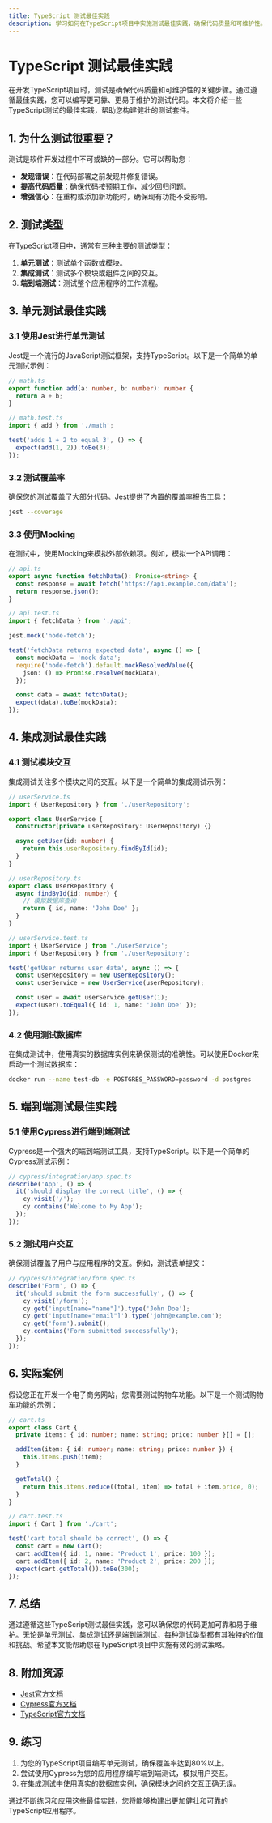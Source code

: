 ```yaml
---
title: TypeScript 测试最佳实践
description: 学习如何在TypeScript项目中实施测试最佳实践，确保代码质量和可维护性。
---
```


# TypeScript 测试最佳实践

在开发TypeScript项目时，测试是确保代码质量和可维护性的关键步骤。通过遵循最佳实践，您可以编写更可靠、更易于维护的测试代码。本文将介绍一些TypeScript测试的最佳实践，帮助您构建健壮的测试套件。

## 1. 为什么测试很重要？

测试是软件开发过程中不可或缺的一部分。它可以帮助您：

- **发现错误**：在代码部署之前发现并修复错误。
- **提高代码质量**：确保代码按预期工作，减少回归问题。
- **增强信心**：在重构或添加新功能时，确保现有功能不受影响。

## 2. 测试类型

在TypeScript项目中，通常有三种主要的测试类型：

1. **单元测试**：测试单个函数或模块。
2. **集成测试**：测试多个模块或组件之间的交互。
3. **端到端测试**：测试整个应用程序的工作流程。

## 3. 单元测试最佳实践

### 3.1 使用Jest进行单元测试

Jest是一个流行的JavaScript测试框架，支持TypeScript。以下是一个简单的单元测试示例：

```typescript
// math.ts
export function add(a: number, b: number): number {
  return a + b;
}

// math.test.ts
import { add } from './math';

test('adds 1 + 2 to equal 3', () => {
  expect(add(1, 2)).toBe(3);
});
```

### 3.2 测试覆盖率

确保您的测试覆盖了大部分代码。Jest提供了内置的覆盖率报告工具：

```bash
jest --coverage
```

### 3.3 使用Mocking

在测试中，使用Mocking来模拟外部依赖项。例如，模拟一个API调用：

```typescript
// api.ts
export async function fetchData(): Promise<string> {
  const response = await fetch('https://api.example.com/data');
  return response.json();
}

// api.test.ts
import { fetchData } from './api';

jest.mock('node-fetch');

test('fetchData returns expected data', async () => {
  const mockData = 'mock data';
  require('node-fetch').default.mockResolvedValue({
    json: () => Promise.resolve(mockData),
  });

  const data = await fetchData();
  expect(data).toBe(mockData);
});
```

## 4. 集成测试最佳实践

### 4.1 测试模块交互

集成测试关注多个模块之间的交互。以下是一个简单的集成测试示例：

```typescript
// userService.ts
import { UserRepository } from './userRepository';

export class UserService {
  constructor(private userRepository: UserRepository) {}

  async getUser(id: number) {
    return this.userRepository.findById(id);
  }
}

// userRepository.ts
export class UserRepository {
  async findById(id: number) {
    // 模拟数据库查询
    return { id, name: 'John Doe' };
  }
}

// userService.test.ts
import { UserService } from './userService';
import { UserRepository } from './userRepository';

test('getUser returns user data', async () => {
  const userRepository = new UserRepository();
  const userService = new UserService(userRepository);

  const user = await userService.getUser(1);
  expect(user).toEqual({ id: 1, name: 'John Doe' });
});
```

### 4.2 使用测试数据库

在集成测试中，使用真实的数据库实例来确保测试的准确性。可以使用Docker来启动一个测试数据库：

```bash
docker run --name test-db -e POSTGRES_PASSWORD=password -d postgres
```

## 5. 端到端测试最佳实践

### 5.1 使用Cypress进行端到端测试

Cypress是一个强大的端到端测试工具，支持TypeScript。以下是一个简单的Cypress测试示例：

```typescript
// cypress/integration/app.spec.ts
describe('App', () => {
  it('should display the correct title', () => {
    cy.visit('/');
    cy.contains('Welcome to My App');
  });
});
```

### 5.2 测试用户交互

确保测试覆盖了用户与应用程序的交互。例如，测试表单提交：

```typescript
// cypress/integration/form.spec.ts
describe('Form', () => {
  it('should submit the form successfully', () => {
    cy.visit('/form');
    cy.get('input[name="name"]').type('John Doe');
    cy.get('input[name="email"]').type('john@example.com');
    cy.get('form').submit();
    cy.contains('Form submitted successfully');
  });
});
```

## 6. 实际案例

假设您正在开发一个电子商务网站，您需要测试购物车功能。以下是一个测试购物车功能的示例：

```typescript
// cart.ts
export class Cart {
  private items: { id: number; name: string; price: number }[] = [];

  addItem(item: { id: number; name: string; price: number }) {
    this.items.push(item);
  }

  getTotal() {
    return this.items.reduce((total, item) => total + item.price, 0);
  }
}

// cart.test.ts
import { Cart } from './cart';

test('cart total should be correct', () => {
  const cart = new Cart();
  cart.addItem({ id: 1, name: 'Product 1', price: 100 });
  cart.addItem({ id: 2, name: 'Product 2', price: 200 });
  expect(cart.getTotal()).toBe(300);
});
```

## 7. 总结

通过遵循这些TypeScript测试最佳实践，您可以确保您的代码更加可靠和易于维护。无论是单元测试、集成测试还是端到端测试，每种测试类型都有其独特的价值和挑战。希望本文能帮助您在TypeScript项目中实施有效的测试策略。

## 8. 附加资源

- [Jest官方文档](https://jestjs.io/docs/getting-started)
- [Cypress官方文档](https://docs.cypress.io/guides/overview/why-cypress)
- [TypeScript官方文档](https://www.typescriptlang.org/docs/)

## 9. 练习

1. 为您的TypeScript项目编写单元测试，确保覆盖率达到80%以上。
2. 尝试使用Cypress为您的应用程序编写端到端测试，模拟用户交互。
3. 在集成测试中使用真实的数据库实例，确保模块之间的交互正确无误。

通过不断练习和应用这些最佳实践，您将能够构建出更加健壮和可靠的TypeScript应用程序。